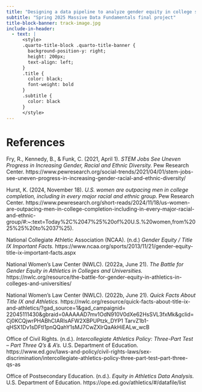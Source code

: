```yaml
---
title: "Designing a data pipeline to analyze gender equity in college sports"
subtitle: "Spring 2025 Massive Data Fundamentals final project"
title-block-banner: track-image.jpg
include-in-header:
  - text: |
      <style>
      .quarto-title-block .quarto-title-banner {
        background-position-y: right;
        height: 200px;
        text-align: left;
      }
      .title {
        color: black;
        font-weight: bold
      }
      .subtitle {
        color: black
      }
      </style>
---
```


# References

Fry, R., Kennedy, B., & Funk, C. (2021, April 1). _STEM Jobs See Uneven Progress in Increasing Gender, Racial and Ethnic Diversity._ Pew Research Center.  https://www.pewresearch.org/social-trends/2021/04/01/stem-jobs-see-uneven-progress-in-increasing-gender-racial-and-ethnic-diversity/

Hurst, K. (2024, November 18). _U.S. women are outpacing men in college completion, including in every major racial and ethnic group._ Pew Research Center. https://www.pewresearch.org/short-reads/2024/11/18/us-women-are-outpacing-men-in-college-completion-including-in-every-major-racial-and-ethnic-group/#:~:text=Today%2C%2047%25%20of%20U.S.%20women,from%2025%25%20to%2037%25).

National Collegiate Athletic Association (NCAA). (n.d.) _Gender Equity / Title IX Important Facts._ https://www.ncaa.org/sports/2013/11/21/gender-equity-title-ix-important-facts.aspx

National Women’s Law Center (NWLC). (2022a, June 21). _The Battle for Gender Equity in Athletics in Colleges and Universities._ https://nwlc.org/resource/the-battle-for-gender-equity-in-athletics-in-colleges-and-universities/

National Women’s Law Center (NWLC). (2022b, June 21). _Quick Facts About Title IX and Athletics._ https://nwlc.org/resource/quick-facts-about-title-ix-and-athletics/?gad_source=1&gad_campaignid=
22045111430&gbraid=0AAAAAD7mv1OdN910V0dXe62HsSVL3fxMk&gclid=Cj0KCQjwrPHABhCIARIsAFW2XBPUPtzk_DYP1
TarvZ1b1-qHSX1Dv1sDFtl1pnQQahY1sMJ7CwZXlrQaAkHiEALw_wcB

Office of Civil Rights. (n.d.). _Intercollegiate Athletics Policy: Three-Part Test -- Part Three Q's & A's._ U.S. Department of Education. https://www.ed.gov/laws-and-policy/civil-rights-laws/sex-discrimination/intercollegiate-athletics-policy-three-part-test--part-three-qs-as

Office of Postsecondary Education. (n.d.). _Equity in Athletics Data Analysis._ U.S. Department of Education. https://ope.ed.gov/athletics/#/datafile/list 
